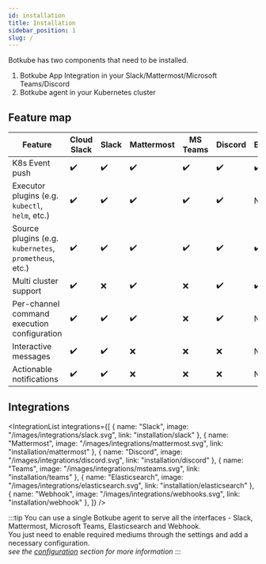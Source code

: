 ```yaml
---
id: installation
title: Installation
sidebar_position: 1
slug: /
---
```



Botkube has two components that need to be installed.

1. Botkube App Integration in your Slack/Mattermost/Microsoft Teams/Discord
2. Botkube agent in your Kubernetes cluster

## Feature map

| Feature                                                | Cloud Slack        | Slack              | Mattermost         | MS Teams           | Discord            | Elasticsearch     | Webhook            |
| ------------------------------------------------------ | ------------------ | ------------------ | ------------------ | ------------------ | ------------------ | ------------------ | ------------------ |
| K8s Event push                                         | :heavy_check_mark: | :heavy_check_mark: | :heavy_check_mark: | :heavy_check_mark: | :heavy_check_mark: | :heavy_check_mark: | :heavy_check_mark: |
| Executor plugins (e.g. `kubectl`, `helm`, etc.)        | :heavy_check_mark: | :heavy_check_mark: | :heavy_check_mark: | :heavy_check_mark: | :heavy_check_mark: | NA                 | NA                 |
| Source plugins (e.g. `kubernetes`, `prometheus`, etc.) | :heavy_check_mark: | :heavy_check_mark: | :heavy_check_mark: | :heavy_check_mark: | :heavy_check_mark: | :heavy_check_mark: | :heavy_check_mark: |
| Multi cluster support                                  | :heavy_check_mark: | :x:                | :heavy_check_mark: | :x:                | :heavy_check_mark: | :heavy_check_mark: | :heavy_check_mark: |
| Per-channel command execution configuration            | :heavy_check_mark: | :heavy_check_mark: | :heavy_check_mark: | :x:                | :heavy_check_mark: | NA                 | NA                 |
| Interactive messages                                   | :heavy_check_mark: | :heavy_check_mark: | :x:                | :x:                | :x:                | NA                 | NA                 |
| Actionable notifications                               | :heavy_check_mark: | :heavy_check_mark: | :x:                | :x:                | :x:                | NA                 | NA                 |

## Integrations

<IntegrationList
  integrations={[
    { name: "Slack", image: "/images/integrations/slack.svg", link: "installation/slack" },
    { name: "Mattermost", image: "/images/integrations/mattermost.svg", link: "installation/mattermost" },
    { name: "Discord", image: "/images/integrations/discord.svg", link: "installation/discord" },
    { name: "Teams", image: "/images/integrations/msteams.svg", link: "installation/teams" },
    { name: "Elasticsearch", image: "/images/integrations/elasticsearch.svg", link: "installation/elasticsearch" },
    { name: "Webhook", image: "/images/integrations/webhooks.svg", link: "installation/webhook" },
  ]}
/>

:::tip
You can use a single Botkube agent to serve all the interfaces - Slack, Mattermost, Microsoft Teams, Elasticsearch and Webhook. <br/>
You just need to enable required mediums through the settings and add a necessary configuration.<br/>
_see the [configuration](../configuration) section for more information_
:::
